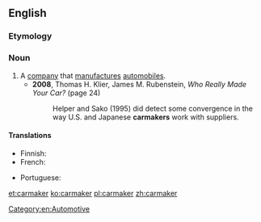 ==English==

===Etymology===
{{compound|car|maker|lang=en}}

===Noun===
{{en-noun}}

# A [[company]] that [[manufacture]]s [[automobiles]].
#* '''2008''', Thomas H. Klier, James M. Rubenstein, ''Who Really Made Your Car?'' (page 24)
#*: Helper and Sako (1995) did detect some convergence in the way U.S. and Japanese '''carmakers''' work with suppliers.

====Translations====
{{trans-top|company}}
* Finnish: {{t+|fi|autonvalmistaja}}
* French: {{t|fr|constructeur automobile|m}}
{{trans-mid}}
* Portuguese: {{t|pt|montadora de automóveis|f}}
{{trans-bottom}}

[[Category:en:Automotive]]

[[et:carmaker]]
[[ko:carmaker]]
[[pl:carmaker]]
[[zh:carmaker]]